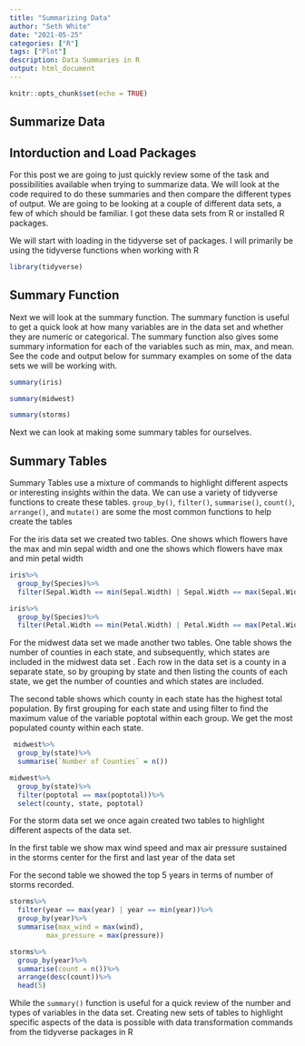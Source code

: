 ```yaml
---
title: "Summarizing Data"
author: "Seth White"
date: "2021-05-25"
categories: ["R"]
tags: ["Plot"]
description: Data Summaries in R
output: html_document
---
```


```r
knitr::opts_chunk$set(echo = TRUE)
```

## Summarize Data

## Intorduction and Load Packages

For this post we are going to just quickly review some of the task and possibilities available when trying to summarize data. We will look at the code required to do these summaries and then compare the different types of output. We are going to be looking at a couple of different data sets, a few of which should be familiar. I got these data sets from R or installed R packages. 

We will start with loading in the tidyverse set of packages. I will primarily be using the tidyverse functions when working with R

```r
library(tidyverse)
```

## Summary Function

Next we will look at the summary function. The summary function is useful to get a quick look at how many variables are in the data set and whether they are numeric or categorical. The summary function also gives some summary information for each of the variables such as min, max, and mean. See the code and output below for summary examples on some of the data sets we will be working with.

```r
summary(iris)
```
```r
summary(midwest)
```


```r
summary(storms)
```


Next we can look at making some summary tables for ourselves.

## Summary Tables

Summary Tables use a mixture of commands to highlight different aspects or interesting insights within the data. We can use a variety of tidyverse functions to create these tables. `group_by()`, `filter()`, `summarise()`, `count()`, `arrange()`, and `mutate()` are some the most common functions to help create the tables

For the iris data set we created two tables. One shows which flowers have the max and min sepal width and one the shows which flowers have max and min petal width

```r
iris%>%
  group_by(Species)%>%
  filter(Sepal.Width == min(Sepal.Width) | Sepal.Width == max(Sepal.Width))

iris%>%
  group_by(Species)%>%
  filter(Petal.Width == min(Petal.Width) | Petal.Width == max(Petal.Width))


```

For the midwest data set we made another two tables. One table shows the number of counties in each state, and subsequently, which states are included in the midwest data set . Each row in the data set is a county in a separate state, so by grouping by state and then listing the counts of each state, we get the number of counties and which states are included.

The second table shows which county in each state has the highest total population. By first grouping for each state and using filter to find the maximum value of the variable poptotal within each group. We get the most populated county within each state.

```r
 midwest%>%
  group_by(state)%>%
  summarise(`Number of Counties` = n())

midwest%>%
  group_by(state)%>%
  filter(poptotal == max(poptotal))%>%
  select(county, state, poptotal)


```

For the storm data set we once again created two tables to highlight different aspects of the data set.

In the first table we show max wind speed and max air pressure sustained in the storms center for the first and last year of the data set

For the second table we showed the top 5 years in terms of number of storms recorded.


```r
storms%>%
  filter(year == max(year) | year == min(year))%>%
  group_by(year)%>%
  summarise(max_wind = max(wind),
         max_pressure = max(pressure))

storms%>%
  group_by(year)%>%
  summarise(count = n())%>%
  arrange(desc(count))%>%
  head(5)

```


While the `summary()` function is useful for a quick review of the number and types of variables in the data set. Creating new sets of tables to highlight specific aspects of the data is possible with data transformation commands from the tidyverse packages in R





